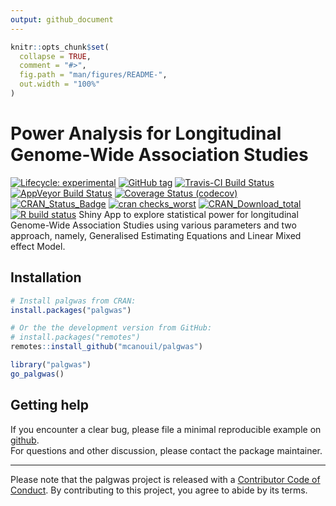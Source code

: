 ```yaml
---
output: github_document
---
```


<!-- README.md is generated from README.Rmd. Please edit that file -->

```r
knitr::opts_chunk$set(
  collapse = TRUE,
  comment = "#>",
  fig.path = "man/figures/README-",
  out.width = "100%"
)
```

# Power Analysis for Longitudinal Genome-Wide Association Studies

<!-- badges: start -->
[![Lifecycle: experimental](https://img.shields.io/badge/lifecycle-experimental-orange.svg)](https://www.tidyverse.org/lifecycle/#experimental)
[![GitHub
tag](https://img.shields.io/github/tag/mcanouil/palgwas.svg?label=latest%20tag&include_prereleases)](https://github.com/mcanouil/palgwas)
[![Travis-CI Build
Status](https://travis-ci.org/mcanouil/palgwas.svg?branch=master)](https://travis-ci.org/mcanouil/palgwas)
[![AppVeyor Build
Status](https://ci.appveyor.com/api/projects/status/github/mcanouil/palgwas?branch=master&svg=true)](https://ci.appveyor.com/project/mcanouil/palgwas)
[![Coverage Status
(codecov)](https://codecov.io/gh/mcanouil/palgwas/branch/master/graph/badge.svg)](https://codecov.io/gh/mcanouil/palgwas)
[![CRAN\_Status\_Badge](https://www.r-pkg.org/badges/version-ago/palgwas)](https://cran.r-project.org/package=palgwas)
[![cran
checks\_worst](https://cranchecks.info/badges/worst/palgwas)](https://cran.r-project.org/web/checks/check_results_palgwas.html)
[![CRAN\_Download\_total](https://cranlogs.r-pkg.org/badges/palgwas)](https://cran.r-project.org/package=palgwas)
[![R build status](https://github.com/mcanouil/palgwas/workflows/R-CMD-check/badge.svg)](https://github.com/mcanouil/palgwas/actions)
<!-- badges: end -->
Shiny App to explore statistical power for longitudinal Genome-Wide Association Studies using various parameters and two approach, namely, Generalised Estimating Equations and Linear Mixed effect Model.

## Installation

```r
# Install palgwas from CRAN:
install.packages("palgwas")

# Or the the development version from GitHub:
# install.packages("remotes")
remotes::install_github("mcanouil/palgwas")
```

```r
library("palgwas")
go_palgwas()
```

## Getting help

If you encounter a clear bug, please file a minimal reproducible example on [github](https://github.com/mcanouil/palgwas/issues).  
For questions and other discussion, please contact the package maintainer.

---

Please note that the palgwas project is released with a [Contributor Code of Conduct](https://contributor-covenant.org/version/2/0/CODE_OF_CONDUCT.html). By contributing to this project, you agree to abide by its terms.
